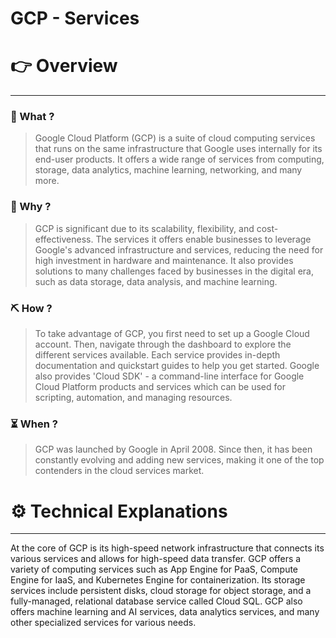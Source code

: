 # GCP - Services


# 👉 Overview

---

### 👀 What ?

> Google Cloud Platform (GCP) is a suite of cloud computing services that runs on the same infrastructure that Google uses internally for its end-user products. It offers a wide range of services from computing, storage, data analytics, machine learning, networking, and many more.
> 

### 🧐 Why ?

> GCP is significant due to its scalability, flexibility, and cost-effectiveness. The services it offers enable businesses to leverage Google's advanced infrastructure and services, reducing the need for high investment in hardware and maintenance. It also provides solutions to many challenges faced by businesses in the digital era, such as data storage, data analysis, and machine learning.
> 

### ⛏️ How ?

> To take advantage of GCP, you first need to set up a Google Cloud account. Then, navigate through the dashboard to explore the different services available. Each service provides in-depth documentation and quickstart guides to help you get started. Google also provides 'Cloud SDK' - a command-line interface for Google Cloud Platform products and services which can be used for scripting, automation, and managing resources.
> 

### ⏳ When ?

> GCP was launched by Google in April 2008. Since then, it has been constantly evolving and adding new services, making it one of the top contenders in the cloud services market.
> 

# ⚙️ Technical Explanations

---

At the core of GCP is its high-speed network infrastructure that connects its various services and allows for high-speed data transfer. GCP offers a variety of computing services such as App Engine for PaaS, Compute Engine for IaaS, and Kubernetes Engine for containerization. Its storage services include persistent disks, cloud storage for object storage, and a fully-managed, relational database service called Cloud SQL. GCP also offers machine learning and AI services, data analytics services, and many other specialized services for various needs.
